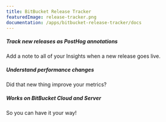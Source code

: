 ```yaml
---
title: BitBucket Release Tracker
featuredImage: release-tracker.png
documentation: /apps/bitbucket-release-tracker/docs
---
```


<Section
    divider={false}
    title="See the impact of your BitBucket releases in PostHog."
    size="full"
    cols={3}
>
    <div>
        <h5>Track new releases as PostHog annotations</h5>
        <p>Add a note to all of your Insights when a new release goes live.</p>
    </div>
    <div>
        <h5>Understand performance changes</h5>
        <p>Did that new thing improve your metrics?</p>
    </div>
    <div>
        <h5>Works on BitBucket Cloud and Server</h5>
        <p>So you can have it your way!</p>
    </div>
    
</Section>

<Documentation />